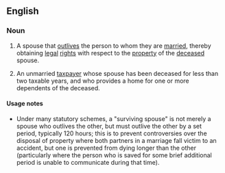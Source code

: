 ==English==
===Noun===
{{en-noun|head=[[surviving]] [[spouse]]}}
# {{context|legal}} A spouse that [[outlive]]s the person to whom they are [[married]], thereby obtaining [[legal]] [[right]]s with respect to the [[property]] of the [[deceased]] spouse.
# {{context|taxation|US}} An unmarried [[taxpayer]] whose spouse has been deceased for less than two taxable years, and who provides a home for one or more dependents of the deceased.

====Usage notes====
*Under many statutory schemes, a "surviving spouse" is not merely a spouse who outlives the other, but must outlive the other by a set period, typically 120 hours; this is to prevent controversies over the disposal of property where both partners in a marriage fall victim to an accident, but one is prevented from dying longer than the other (particularly where the person who is saved for some brief additional period is unable to communicate during that time).